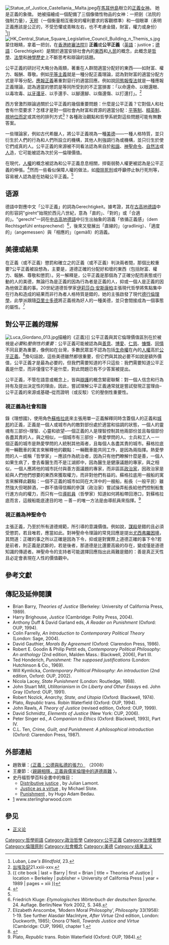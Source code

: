 {{主條目消歧義|關於分子生物學中的「正義」（sense，與[[反義|反義]]（anti-sense）相對），詳見條目[[義_(分子生物學)|義 (分子生物學)]]}}
{{redirect|Justice|韓國電視劇|Justice (韓國電視劇)}}
[[File:Statue_of_Justice_Castellania,_Malta.jpeg|thumb]]在[[馬耳他島|馬耳他島]]{{link-en|卡斯特利亞|Castellania (Valletta)}}樹立的[[正義女神|正義女神]]。 她是正義的象徵。 她被描繪成一個配備了三個像徵性物品的女神：一把劍（法院的強制力量），[[天秤|天秤]]（一個衡量相互衝突的權利要求的客觀標準）和一個眼罩（表明正義應該是公正的，不受恐懼或青睞左右，也不考慮金錢，財富，權力或身份）<ref>Luban, ''Law's Blindfold'', 23.</ref>]]
[[File:HK_Central_Statue_Square_Legislative_Council_Building_n_Themis_s.jpg|thumb]]蒙住眼睛，拿着一把剑，在[[香港特別行政區終審法院|香港終審法院]]]]
'''正義'''或'''公平正義'''（[[英語|英語]]：justice；[[德語|德語]]：Gerechtigkeit）是關於適當安排社會內的[[客體|東西]]和[[人民|人民]]的概念，此概念是[[哲學|哲學]]、[[法學|法學]]和[[神學|神學]][[歷史|歷史]]上不斷思考和辯論的話題。

公平正義的研討可大略分為兩類，{{link-en|分配正義|distributive justice}}著重在人群間適當分配好的東西——如財富、權力、報酬、尊敬。例如[[平等主義|平等主義]]就是一種分配正義理論，認為對財富的適當分配方式是平等分配。[[應報正義|應報正義]]著重對惡行的適當回應。例如說[[以眼還眼|同態報復法]]就是一種應報正義理論，認為適當的懲罰是等同所受到的不正當損害：「以命還命、以眼還眼、以毒攻毒、[[以牙還牙|以牙還牙]]、以手還手、以腳還腳、以傷還傷、以打還打」。<ref>[[出埃及記|出埃及記]]21.xxiii-xxv.</ref>

西方曾激烈辯論過關於公平正義的幾個重要問題：什麼是公平正義？它對個人和社會有什麼要求？怎樣才是對一個社會內財富和資源的適當分配：[[平等主義|平等制]]、[[精英主義|精英制]]、[[財閥統治|視地位而定]]或其他的排列方式<ref>{{ cite book | last = Barry | first = Brian | title = Theories of Justice | location = Berkeley | publisher = University of California Press | year = 1989 | pages = xiii }}</ref>？各種政治觀點和哲學系統對這些問題可能有無數答案。

一些理論家，例如古代希臘人，將公平正義視為一種[[美德|美德]]——一種人格特質，並只衍生於人們的行為和人們所設立的機構，其他人則強調行為或機構，並只衍生於使它們成真的人。公平正義的來源被不同看法認為來自於[[和諧|和諧]]、[[神聖命令|神聖命令]]、[[自然法|自然法]]或[[人|人]]造，它可能被認為次於另一倫理價值。

在現代，[[人權|人權]]的概念被認為和公平正義息息相關，捍衛弱勢人權更被認為是公平正義的伸張。<ref>{{Cite web |url=https://sites.google.com/view/hr1210/%E9%A6%96%E9%A0%81 |title=人權教育議題輔導群 |access-date=2020-09-07 |archive-date=2021-02-04 |archive-url=https://web.archive.org/web/20210204082451/https://sites.google.com/view/hr1210/%E9%A6%96%E9%A0%81 |dead-url=no }}</ref>然而一些看似保障人權的做法，如[[廢除死刑|廢除死刑]]或呼籲停止執行死刑等，容易被人認為是在妨礙公平正義。<ref name="storm.mg" />

== 语源 ==
德語中對應中文「公平正義」的詞為Gerechtigkeit。據考證，其在[[古高地德語|古高地德語]]中的形容詞"gireht"始現於西元八世紀，意為「直的」、「對的」或「合適的」。"gerecht"一詞在[[中古高地德語|中古高地德語]]中衍生出抽象的涵義「依循正義感」（dem Rechtsgefühl entsprechend）<ref>Friedrich Kluge: ''Etymologisches Wörterbuch der deutschen Sprache.'' 24. Auflage. Berlin/New York 2002, S. 348.</ref>，後來又發展出「直線的」（gradlinig）、「適度的」（angemessen）與「相應的」（gemäß）的涵義。

== 美德或結果 ==
在正義（或不正義）懲罰和確立之的正義（或不正義）判決兩者間，那個比較重要?公平正義被設想為，主要是，道德正確的分配好和壞的東西（包括財富、權力、報酬、尊敬和懲罰）。另一解釋是，公平正義是那個為了正確分配而表態或行動的人的美德，無論行為是正義的因為行為者是正義的人，抑或一個人是正義的因為他做正義的事。20世紀道德哲學家[[伊莉莎白·安斯康柏|伊莉莎白·安斯康柏]]主張現代哲學將焦點集中在行為和造成的結果而非行為者人格特質是錯的，她的主張啟發了現代[[德行倫理學|德行倫理學]]，此學派跟隨[[亞里士多德|亞里士多德]]將正義視為好人的一種美德，並只會間接成為一個事態的屬性。<ref>Elizabeth Anscombe, ‘Modern Moral Philosophy’, ''Philosophy'' 33(1958): 1-19. See further Alasdair MacIntyre, ''After Virtue'' (2nd edition, London: Duckworth, 1985); Onora O'Neill, ''Towards Justice and Virtue'' (Cambridge: CUP, 1996), chapter 1.</ref>

== 對公平正義的理解 ==
[[File:Luca_Giordano_013.jpg|thumb]]描繪的《正義》]]
公平正義與其它倫理價值區別在於被視是''必要''和''壓倒性的重要''：公平正義可能被認為與[[善意|善意]]、[[博愛|博愛]]、[[仁慈|仁慈]]、[[慷慨|慷慨]]、[[同情|同情]]不同且更為重要，像例如在台灣，多數民眾並不認為包括[[生命權|生命權]]在內的[[人權|人權]]高於[[公平正義|公平正義]]。<ref  name="storm.mg">{{Cite web |url=https://www.storm.mg/article/51382?mode=whole |title=觀點投書：廢死爭議...其實只有一個爭議！ |access-date=2020-09-07 |archive-date=2021-02-04 |archive-url=https://web.archive.org/web/20210204082458/https://www.storm.mg/article/51382?mode=whole |dead-url=no }}</ref>換句話說，這些美德雖然都很重要，但它們與其說必要不如說是額外價值，公平正義才是最為必要的，但我們需要知道的不只這些：我們需要知道公平正義是什麼，而非僅僅它不是什麼，對此問題已有不少答案被提出。

公平正義，不管在語意或概念上，皆與[[辯護|辯護]]的概念緊密聯繫：對一個人信念和行為持有及提出決定性的理由，因此，嘗試理解公平正義通常就是嘗試發現正當理由–公平正義的來源或基礎–從而證明（或反駁）它的壓倒性重要性。

=== 視正義為社會和諧 ===

{{main|理想國}}錄《理想國》，使用角色[[蘇格拉底|蘇格拉底]]來主張用單一正義解釋同時含蓋個人的正義和[[城邦|城邦]]的正義，正義是一個人或城市內的敵對部份處於適當和協調的狀態，一個人的靈魂有三部份–理智、心靈和欲望–一個正義的人是理智控制其他兩部份並且每個部份各盡其責的人，與之相似，一個城市有三部份 - 熱愛學問的人、士兵和工人－一個正義的城市是熱愛學問的人統制其他兩者，且每個人各盡其責的城市。蘇格拉底用一輛戰車的寓言來解釋他的觀點：一輛戰車能共同工作，是因為兩指揮。熱愛學問的人－或稱「哲學家」－應該作為統治者，因為只有他們瞭解什麼是善，一個人如果生病了，會去看醫生而不是江湖郎中，因為醫生是健康議題的專家，與之相似，一個人應將他的城市託付與善方面議題的專家，而非區區[[政治家|政治家]]，因政治家是給與人們他們想要的東西來獲取權力，而非對他們有益的。蘇格拉底用一艘船的寓言來解釋此觀點：一個不正義的城市如同在大洋中的一艘船，船長（一般平民）雖然強大但喝醉酒，一群不值得信賴的參謀（政治家）嘗試操弄船長給他們控制船隻行進方向的權力，而只有一位[[導航員|導航員]]（哲學家）知道如何將船帶回港口，對蘇格拉底而言，這艘船能底達目的地 －善－的唯一方法是由導航員來指揮。<ref>Plato, ''Republic'' trans. Robin Waterfield  (Oxford: OUP, 1984).</ref>

=== 視正義為神聖命令 ===
{{main|神聖命令理論}}
主張正義，乃至於所有道德規範，所引導的意識價值。例如說，[[謀殺|謀殺]]是錯的且必須受懲罰，若且唯若，應當如此。對神聖命令理論的常見回應是提出[[尤西弗羅困境|尤西弗羅困境]]，其問道：正確的事之所以正確是因為下令，抑或是對實際上道德正確的事下令?若是前者，則正義是武斷的，若是後者，那道德是比還要高級的存在，變成僅是道德知識的傳遞者。神聖命令的支持者可能選擇回應指出此兩難是錯的：善是真正天性且必定會表現在人性的價值觀中。

== 參考文獻 ==
<references/>

== 傳記及延伸閱讀 ==
* Brian Barry, ''Theories of Justice'' (Berkeley: University of California Press, 1989).
* Harry Brighouse, ''Justice'' (Cambridge: Polity Press, 2004).
* Anthony Duff & David Garland eds, ''A Reader on Punishment'' (Oxford: OUP, 1994).
* Colin Farrelly, ''An Introduction to Contemporary Political Theory'' (London: Sage, 2004).
* David Gauthier, ''Morals By Agreement'' (Oxford: Clarendon Press, 1986).
* Robert E. Goodin & Philip Pettit eds, ''Contemporary Political Philosophy: An anthology'' (2nd edition, Malden Mass.: Blackwell, 2006), Part III.
* Ted Honderich, ''Punishment: The supposed justifications'' (London: Hutchinson & Co., 1969).
* Will Kymlicka, ''Contemporary Political Philosophy: An introduction'' (2nd edition, Oxford: OUP, 2002).
* Nicola Lacey, ''State Punishment'' (London: Routledge, 1988).
* John Stuart Mill, ''Utilitarianism'' in ''On Liberty and Other Essays'' ed. John Gray (Oxford: OUP, 1991).
* Robert Nozick, ''Anarchy, State, and Utopia'' (Oxford: Blackwell, 1974).
* Plato, ''Republic'' trans. Robin Waterfield (Oxford: OUP, 1994).
* John Rawls, ''A Theory of Justice'' (revised edition, Oxford: OUP, 1999).
* David Schmidtz, ''Elements of Justice'' (New York: CUP, 2006).
* Peter Singer ed., ''A Companion to Ethics'' (Oxford: Blackwell, 1993), Part IV.
* C.L. Ten, ''Crime, Guilt, and Punishment: A philosophical introduction'' (Oxford: Clarendon Press, 1987).

== 外部連結 ==
*趙敦華：[http://www.aisixiang.com/download/08122412.pdf 〈正義：公德與私德的張力〉] {{Wayback|url=http://www.aisixiang.com/download/08122412.pdf |date=20200917213026 }}（2008）
*王慶節：〈[http://www.litphil.sinica.edu.tw/public/publications/bulletin/51/51-39-64.pdf 親親相隱，正義與儒家倫理中的道德兩難] {{Wayback|url=http://www.litphil.sinica.edu.tw/public/publications/bulletin/51/51-39-64.pdf |date=20210831023140 }}〉。
* 史丹福哲學百科全書中的條目：
** [http://www.seop.leeds.ac.uk/entries/justice-distributive/ Distributive justice] {{Wayback|url=http://www.seop.leeds.ac.uk/entries/justice-distributive/ |date=20210309200033 }}, by Julian Lamont.
** [http://www.seop.leeds.ac.uk/entries/justice-virtue/ Justice as a virtue] {{Wayback|url=http://www.seop.leeds.ac.uk/entries/justice-virtue/ |date=20210309134022 }}, by Michael Slote.
** [http://www.seop.leeds.ac.uk/entries/punishment/ Punishment] {{Wayback|url=http://www.seop.leeds.ac.uk/entries/punishment/ |date=20210125092730 }}, by Hugo Adam Bedau.
* [http://www.sterlingharwood.com] {{Wayback|url=http://www.sterlingharwood.com/ |date=20210218101533 }} www.sterlingharwood.com

==參见==
*[[正义论|正义论]]

{{Ethics}}
{{Philosophy navigation}}
{{社会与政治哲学}}
{{Authority control}}
[[Category:哲學術語|Category:哲學術語]]
[[Category:政治哲學|Category:政治哲學]]
[[Category:公平正義|Category:公平正義]]
[[Category:法律哲學|Category:法律哲學]]
[[Category:倫理原則|Category:倫理原則]]
[[Category:社會概念|Category:社會概念]]
[[Category:美德|Category:美德]]
[[Category:结果主义|Category:结果主义]]